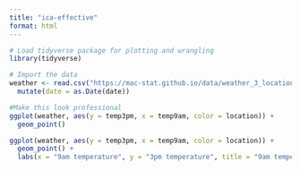 ```yaml
---
title: "ica-effective"
format: html
---
```


```r
# Load tidyverse package for plotting and wrangling
library(tidyverse)

# Import the data
weather <- read.csv("https://mac-stat.github.io/data/weather_3_locations.csv") |> 
  mutate(date = as.Date(date))
```
```r
#Make this look professional
ggplot(weather, aes(y = temp3pm, x = temp9am, color = location)) + 
  geom_point()
```

```r
ggplot(weather, aes(y = temp3pm, x = temp9am, color = location)) + 
  geom_point() + 
  labs(x = "9am temperature", y = "3pm temperature", title = "9am temperature vs 3pm temperature for 3 locations", color = "Location")  
```

